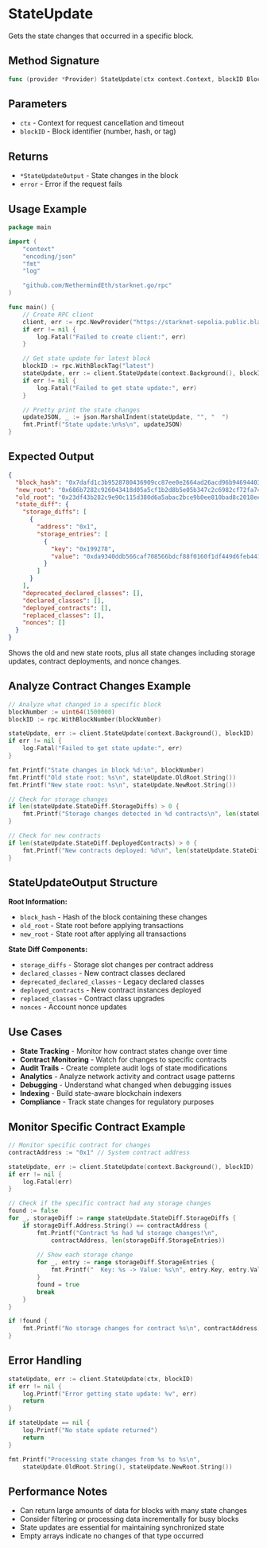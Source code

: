 # StateUpdate

Gets the state changes that occurred in a specific block.

## Method Signature

```go
func (provider *Provider) StateUpdate(ctx context.Context, blockID BlockID) (*StateUpdateOutput, error)
```

## Parameters

- `ctx` - Context for request cancellation and timeout
- `blockID` - Block identifier (number, hash, or tag)

## Returns

- `*StateUpdateOutput` - State changes in the block
- `error` - Error if the request fails

## Usage Example

```go
package main

import (
    "context"
    "encoding/json"
    "fmt"
    "log"

    "github.com/NethermindEth/starknet.go/rpc"
)

func main() {
    // Create RPC client
    client, err := rpc.NewProvider("https://starknet-sepolia.public.blastapi.io/rpc/v0_8")
    if err != nil {
        log.Fatal("Failed to create client:", err)
    }

    // Get state update for latest block
    blockID := rpc.WithBlockTag("latest")
    stateUpdate, err := client.StateUpdate(context.Background(), blockID)
    if err != nil {
        log.Fatal("Failed to get state update:", err)
    }

    // Pretty print the state changes
    updateJSON, _ := json.MarshalIndent(stateUpdate, "", "  ")
    fmt.Printf("State update:\n%s\n", updateJSON)
}
```

## Expected Output

```json
{
  "block_hash": "0x7dafd1c3b9528780436909cc87ee0e2664ad26acd96b94694403f52d01d7ee2",
  "new_root": "0x686b7282c926043418d05a5cf1b2d8b5e05b347c2c6982cf72fa748a95ce52a",
  "old_root": "0x23df43b282c9e90c115d380d6a5abac2bce9b0ee810bad8c2018eefc285d0e7",
  "state_diff": {
    "storage_diffs": [
      {
        "address": "0x1",
        "storage_entries": [
          {
            "key": "0x199278",
            "value": "0xda9340ddb566caf708566bdcf88f0160f1df449d6feb4418f771f91fc70de6"
          }
        ]
      }
    ],
    "deprecated_declared_classes": [],
    "declared_classes": [],
    "deployed_contracts": [],
    "replaced_classes": [],
    "nonces": []
  }
}
```

Shows the old and new state roots, plus all state changes including storage updates, contract deployments, and nonce changes.

## Analyze Contract Changes Example

```go
// Analyze what changed in a specific block
blockNumber := uint64(1500000)
blockID := rpc.WithBlockNumber(blockNumber)

stateUpdate, err := client.StateUpdate(context.Background(), blockID)
if err != nil {
    log.Fatal("Failed to get state update:", err)
}

fmt.Printf("State changes in block %d:\n", blockNumber)
fmt.Printf("Old state root: %s\n", stateUpdate.OldRoot.String())
fmt.Printf("New state root: %s\n", stateUpdate.NewRoot.String())

// Check for storage changes
if len(stateUpdate.StateDiff.StorageDiffs) > 0 {
    fmt.Printf("Storage changes detected in %d contracts\n", len(stateUpdate.StateDiff.StorageDiffs))
}

// Check for new contracts
if len(stateUpdate.StateDiff.DeployedContracts) > 0 {
    fmt.Printf("New contracts deployed: %d\n", len(stateUpdate.StateDiff.DeployedContracts))
}
```

## StateUpdateOutput Structure

**Root Information:**
- `block_hash` - Hash of the block containing these changes
- `old_root` - State root before applying transactions
- `new_root` - State root after applying all transactions

**State Diff Components:**
- `storage_diffs` - Storage slot changes per contract address
- `declared_classes` - New contract classes declared
- `deprecated_declared_classes` - Legacy declared classes
- `deployed_contracts` - New contract instances deployed
- `replaced_classes` - Contract class upgrades
- `nonces` - Account nonce updates

## Use Cases

- **State Tracking** - Monitor how contract states change over time
- **Contract Monitoring** - Watch for changes to specific contracts
- **Audit Trails** - Create complete audit logs of state modifications
- **Analytics** - Analyze network activity and contract usage patterns
- **Debugging** - Understand what changed when debugging issues
- **Indexing** - Build state-aware blockchain indexers
- **Compliance** - Track state changes for regulatory purposes

## Monitor Specific Contract Example

```go
// Monitor specific contract for changes
contractAddress := "0x1" // System contract address

stateUpdate, err := client.StateUpdate(context.Background(), blockID)
if err != nil {
    log.Fatal(err)
}

// Check if the specific contract had any storage changes
found := false
for _, storageDiff := range stateUpdate.StateDiff.StorageDiffs {
    if storageDiff.Address.String() == contractAddress {
        fmt.Printf("Contract %s had %d storage changes!\n", 
            contractAddress, len(storageDiff.StorageEntries))
        
        // Show each storage change
        for _, entry := range storageDiff.StorageEntries {
            fmt.Printf("  Key: %s -> Value: %s\n", entry.Key, entry.Value)
        }
        found = true
        break
    }
}

if !found {
    fmt.Printf("No storage changes for contract %s\n", contractAddress)
}
```

## Error Handling

```go
stateUpdate, err := client.StateUpdate(ctx, blockID)
if err != nil {
    log.Printf("Error getting state update: %v", err)
    return
}

if stateUpdate == nil {
    log.Printf("No state update returned")
    return
}

fmt.Printf("Processing state changes from %s to %s\n", 
    stateUpdate.OldRoot.String(), stateUpdate.NewRoot.String())
```

## Performance Notes

- Can return large amounts of data for blocks with many state changes
- Consider filtering or processing data incrementally for busy blocks
- State updates are essential for maintaining synchronized state
- Empty arrays indicate no changes of that type occurred